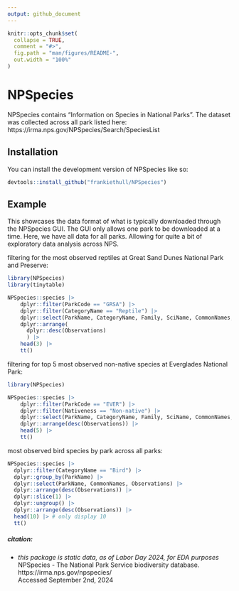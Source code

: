 ```yaml
---
output: github_document
---
```


<!-- README.md is generated from README.Rmd. Please edit that file -->

```r
knitr::opts_chunk$set(
  collapse = TRUE,
  comment = "#>",
  fig.path = "man/figures/README-",
  out.width = "100%"
)
```

# NPSpecies

<!-- badges: start -->
<!-- badges: end -->

NPSpecies contains "Information on Species in National Parks". The dataset was collected across all park listed here:
https://irma.nps.gov/NPSpecies/Search/SpeciesList    


## Installation

You can install the development version of NPSpecies like so:

``` r
devtools::install_github("frankiethull/NPSpecies")
```

## Example

This showcases the data format of what is typically downloaded through the NPSpecies GUI. The GUI only allows one park to be downloaded at a time. Here, we have all data for all parks. Allowing for quite a bit of exploratory data analysis across NPS. 

filtering for the most observed reptiles at Great Sand Dunes National Park and Preserve:
```r
library(NPSpecies)
library(tinytable)

NPSpecies::species |>
    dplyr::filter(ParkCode == "GRSA") |>
    dplyr::filter(CategoryName == "Reptile") |>
    dplyr::select(ParkName, CategoryName, Family, SciName, CommonNames, Observations) |>
    dplyr::arrange(
      dplyr::desc(Observations)
      ) |>
    head(3) |>
    tt()
```

filtering for top 5 most observed non-native species at Everglades National Park:
```r
library(NPSpecies)

NPSpecies::species |>
    dplyr::filter(ParkCode == "EVER") |> 
    dplyr::filter(Nativeness == "Non-native") |>
    dplyr::select(ParkName, CategoryName, Family, SciName, CommonNames, Observations) |>
    dplyr::arrange(desc(Observations)) |>
    head(5) |>
    tt()
```


most observed bird species by park across all parks:
```r
NPSpecies::species |>
  dplyr::filter(CategoryName == "Bird") |> 
  dplyr::group_by(ParkName) |>
  dplyr::select(ParkName, CommonNames, Observations) |>
  dplyr::arrange(desc(Observations)) |>
  dplyr::slice(1) |>
  dplyr::ungroup() |>
  dplyr::arrange(desc(Observations)) |> 
  head(10) |> # only display 10
  tt()
```


##### citation:
 - *this package is static data, as of Labor Day 2024, for EDA purposes*        
NPSpecies - The National Park Service biodiversity database.   
https://irma.nps.gov/npspecies/       
Accessed September 2nd, 2024      
